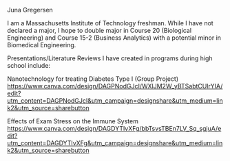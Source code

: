 Juna Gregersen

I am a Massachusetts Institute of Technology freshman. 
While I have not declared a major, I hope to double major in Course 20 (Biological Engineering) and Course 15-2 (Business Analytics) with a potential minor in Biomedical Engineering.

Presentations/Literature Reviews I have created in programs during high school include:

Nanotechnology for treating Diabetes Type I (Group Project)
https://www.canva.com/design/DAGPNodGJcI/WXlJM2W_yBTSabtCUlrYIA/edit?utm_content=DAGPNodGJcI&utm_campaign=designshare&utm_medium=link2&utm_source=sharebutton 

Effects of Exam Stress on the Immune System
https://www.canva.com/design/DAGDYTIvXFg/bbTsvsTBEn7LV_Sq_sgjuA/edit?utm_content=DAGDYTIvXFg&utm_campaign=designshare&utm_medium=link2&utm_source=sharebutton
